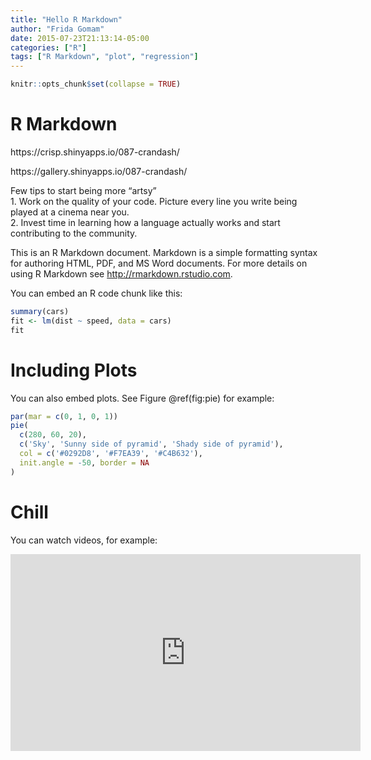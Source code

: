 ```yaml
---
title: "Hello R Markdown"
author: "Frida Gomam"
date: 2015-07-23T21:13:14-05:00
categories: ["R"]
tags: ["R Markdown", "plot", "regression"]
---
```


```r
knitr::opts_chunk$set(collapse = TRUE)
```

# R Markdown


https://crisp.shinyapps.io/087-crandash/


https://gallery.shinyapps.io/087-crandash/



Few tips to start being more “artsy”  
1.	Work on the quality of your code. Picture every line you write being played at a cinema near you.  
2.	Invest time in learning how a language actually works and start contributing to the community.  



This is an R Markdown document. Markdown is a simple formatting syntax for authoring HTML, PDF, and MS Word documents. For more details on using R Markdown see <http://rmarkdown.rstudio.com>.

You can embed an R code chunk like this:

```r
summary(cars)
fit <- lm(dist ~ speed, data = cars)
fit
```

# Including Plots

You can also embed plots. See Figure \@ref(fig:pie) for example:

```r
par(mar = c(0, 1, 0, 1))
pie(
  c(280, 60, 20),
  c('Sky', 'Sunny side of pyramid', 'Shady side of pyramid'),
  col = c('#0292D8', '#F7EA39', '#C4B632'),
  init.angle = -50, border = NA
)
```


# Chill

You can watch videos, for example:

<div class="video">
<iframe width="560" height="315" src="https://www.youtube.com/embed/bAJ1WTGNISk" frameborder="0" allow="autoplay; encrypted-media" allowfullscreen></iframe>
</div>




